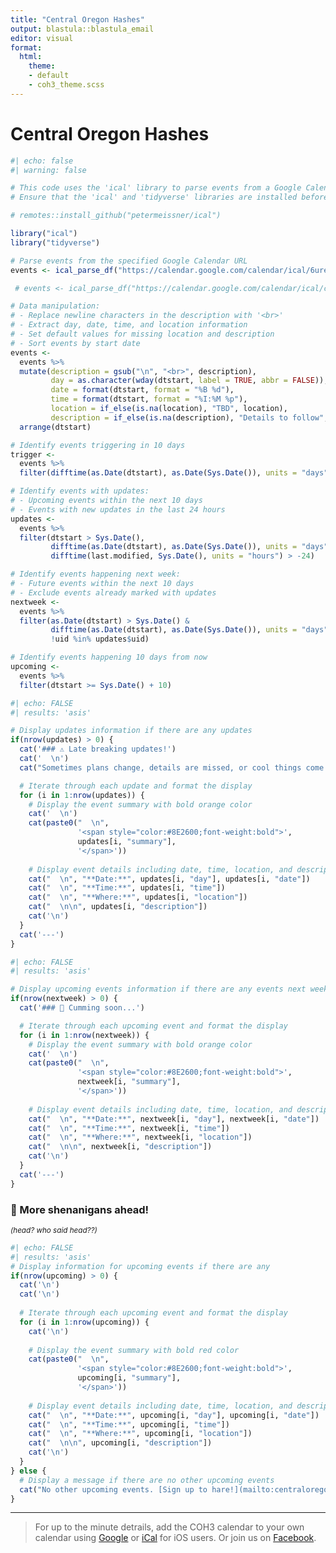 ```yaml
---
title: "Central Oregon Hashes"
output: blastula::blastula_email
editor: visual
format: 
  html:
    theme: 
    - default
    - coh3_theme.scss
---
```

# Central Oregon Hashes
```r
#| echo: false
#| warning: false

# This code uses the 'ical' library to parse events from a Google Calendar and perform various data manipulations. Install from GitHub as the CRAN version does not import creation dates.
# Ensure that the 'ical' and 'tidyverse' libraries are installed before running this code.

# remotes::install_github("petermeissner/ical")

library("ical") 
library("tidyverse")

# Parse events from the specified Google Calendar URL
events <- ical_parse_df("https://calendar.google.com/calendar/ical/6ureum96qhgf13kj820i61ovq8%40group.calendar.google.com/public/basic.ics")

 # events <- ical_parse_df("https://calendar.google.com/calendar/ical/cae3r4u2uhucmmi9rvq5eu6obg%40group.calendar.google.com/public/basic.ics")

# Data manipulation: 
# - Replace newline characters in the description with '<br>'
# - Extract day, date, time, and location information
# - Set default values for missing location and description
# - Sort events by start date
events <- 
  events %>%
  mutate(description = gsub("\n", "<br>", description),
         day = as.character(wday(dtstart, label = TRUE, abbr = FALSE)),
         date = format(dtstart, format = "%B %d"),
         time = format(dtstart, format = "%I:%M %p"),
         location = if_else(is.na(location), "TBD", location),
         description = if_else(is.na(description), "Details to follow", description)) %>%
  arrange(dtstart)

# Identify events triggering in 10 days
trigger <- 
  events %>%
  filter(difftime(as.Date(dtstart), as.Date(Sys.Date()), units = "days") == 10)

# Identify events with updates:
# - Upcoming events within the next 10 days
# - Events with new updates in the last 24 hours
updates <- 
  events %>%
  filter(dtstart > Sys.Date(),
         difftime(as.Date(dtstart), as.Date(Sys.Date()), units = "days") < 10 &
         difftime(last.modified, Sys.Date(), units = "hours") > -24)

# Identify events happening next week:
# - Future events within the next 10 days
# - Exclude events already marked with updates
nextweek <- 
  events %>%
  filter(as.Date(dtstart) > Sys.Date() &
         difftime(as.Date(dtstart), as.Date(Sys.Date()), units = "days") <= 10 &
         !uid %in% updates$uid) 

# Identify events happening 10 days from now
upcoming <- 
  events %>%
  filter(dtstart >= Sys.Date() + 10)

```


```r
#| echo: FALSE
#| results: 'asis'

# Display updates information if there are any updates
if(nrow(updates) > 0) {
  cat('### ⚠️ Late breaking updates!')
  cat('  \n')
  cat("Sometimes plans change, details are missed, or cool things come together at the last minute.  Here are updates we didn't want you to miss.")

  # Iterate through each update and format the display
  for (i in 1:nrow(updates)) {
    # Display the event summary with bold orange color
    cat('  \n')
    cat(paste0("  \n", 
               '<span style="color:#8E2600;font-weight:bold">',
               updates[i, "summary"],
               '</span>'))
    
    # Display event details including date, time, location, and description
    cat("  \n", "**Date:**", updates[i, "day"], updates[i, "date"])
    cat("  \n", "**Time:**", updates[i, "time"])
    cat("  \n", "**Where:**", updates[i, "location"])
    cat("  \n\n", updates[i, "description"])
    cat('\n')
  }
  cat('---')
}

```



```r
#| echo: FALSE
#| results: 'asis'

# Display upcoming events information if there are any events next week
if(nrow(nextweek) > 0) {
  cat('### 👣 Cumming soon...')

  # Iterate through each upcoming event and format the display
  for (i in 1:nrow(nextweek)) {
    # Display the event summary with bold orange color
    cat('  \n')
    cat(paste0("  \n", 
               '<span style="color:#8E2600;font-weight:bold">',
               nextweek[i, "summary"],
               '</span>'))
    
    # Display event details including date, time, location, and description
    cat("  \n", "**Date:**", nextweek[i, "day"], nextweek[i, "date"])
    cat("  \n", "**Time:**", nextweek[i, "time"])
    cat("  \n", "**Where:**", nextweek[i, "location"])
    cat("  \n\n", nextweek[i, "description"])
    cat('\n')
  }
  cat('---')
}

```

### 📆 More shenanigans ahead! 
<sub>*(head? who said head??)*<sub>

```r
#| echo: FALSE
#| results: 'asis'
# Display information for upcoming events if there are any
if(nrow(upcoming) > 0) {
  cat('\n')
  cat('\n')
  
  # Iterate through each upcoming event and format the display
  for (i in 1:nrow(upcoming)) {
    cat('\n')
    
    # Display the event summary with bold red color
    cat(paste0("  \n", 
               '<span style="color:#8E2600;font-weight:bold">',
               upcoming[i, "summary"],
               '</span>'))
    
    # Display event details including date, time, location, and description
    cat("  \n", "**Date:**", upcoming[i, "day"], upcoming[i, "date"])
    cat("  \n", "**Time:**", upcoming[i, "time"])
    cat("  \n", "**Where:**", upcoming[i, "location"])
    cat("  \n\n", upcoming[i, "description"])
    cat('\n')
  }
} else {
  # Display a message if there are no other upcoming events
  cat("No other upcoming events. [Sign up to hare!](mailto:centraloregonhash@gmail.com?subject=Interested%20in%20haring)")
}

```

---

> For up to the minute detrails, add the COH3 calendar to your own calendar using [Google](https://calendar.google.com/calendar/u/0/r?cid=6ureum96qhgf13kj820i61ovq8@group.calendar.google.com) or [iCal](https://calendar.google.com/calendar/ical/6ureum96qhgf13kj820i61ovq8%40group.calendar.google.com/public/basic.ics) for iOS users. Or join us on [Facebook](https://www.facebook.com/groups/527235744035261/). 
